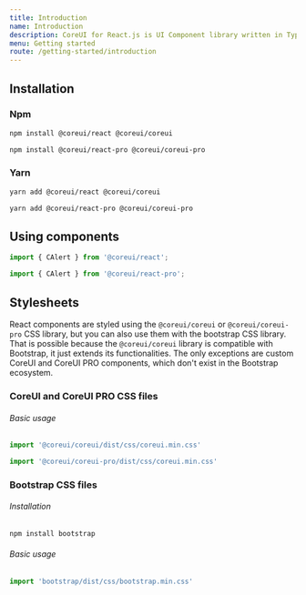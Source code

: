 ```yaml
---
title: Introduction
name: Introduction
description: CoreUI for React.js is UI Component library written in TypeScript, and ready for your next React.js project. Learn how to include CoreUI for React.js in your project.
menu: Getting started
route: /getting-started/introduction
---
```


## Installation

### Npm

```bash tab={"label":"CoreUI"}
npm install @coreui/react @coreui/coreui
```

```bash tab={"label":"CoreUI PRO"}
npm install @coreui/react-pro @coreui/coreui-pro
```

### Yarn

```bash tab={"label":"CoreUI"}
yarn add @coreui/react @coreui/coreui
```

```bash tab={"label":"CoreUI PRO"}
yarn add @coreui/react-pro @coreui/coreui-pro
```

## Using components

```jsx tab={"label":"CoreUI"}
import { CAlert } from '@coreui/react';
```

```jsx tab={"label":"CoreUI PRO"}
import { CAlert } from '@coreui/react-pro';
```

## Stylesheets

React components are styled using the `@coreui/coreui` or `@coreui/coreui-pro` CSS library, but you can also use them with the bootstrap CSS library. That is possible because the `@coreui/coreui` library is compatible with Bootstrap, it just extends its functionalities. The only exceptions are custom CoreUI and CoreUI PRO components, which don't exist in the Bootstrap ecosystem.

### CoreUI and CoreUI PRO CSS files

###### Basic usage

```js tab={"label":"CoreUI"}
import '@coreui/coreui/dist/css/coreui.min.css'
```

```js tab={"label":"CoreUI PRO"}
import '@coreui/coreui-pro/dist/css/coreui.min.css'
```

### Bootstrap CSS files

###### Installation

```bash
npm install bootstrap
```

###### Basic usage

```js
import 'bootstrap/dist/css/bootstrap.min.css'
```